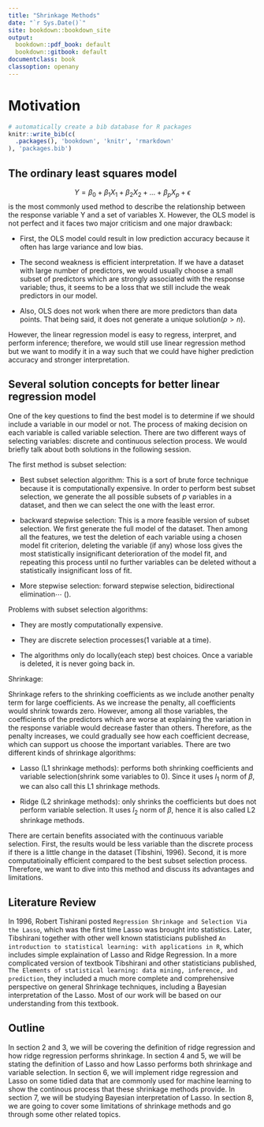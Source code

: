 ```yaml
---
title: "Shrinkage Methods"
date: "`r Sys.Date()`"
site: bookdown::bookdown_site
output: 
  bookdown::pdf_book: default
  bookdown::gitbook: default
documentclass: book
classoption: openany
---
```

# Motivation
```r
# automatically create a bib database for R packages
knitr::write_bib(c(
  .packages(), 'bookdown', 'knitr', 'rmarkdown'
), 'packages.bib')
```

## The ordinary least squares model 
$$Y = \beta_0+\beta_1X_1+\beta_2X_2+...+\beta_pX_p+\epsilon$$
is the most commonly used method to describe the relationship between the response variable Y and a set of variables X. However, the OLS model is not perfect and it faces two major criticism and one major drawback:

 * First, the OLS model could result in low prediction accuracy because it often has large variance and low bias.
 
 * The second weakness is efficient interpretation. If we have a dataset with large number of predictors, we would usually choose a small subset of predictors which are strongly associated with the response variable; thus, it seems to be a loss that we still include the weak predictors in our model.
 
 * Also, OLS does not work when there are more predictors than data points. That being said, it does not generate a unique solution($p > n$).
 
However, the linear regression model is easy to regress, interpret, and perform inference; therefore, we would still use linear regression method but we want to modify it in a way such that we could have higher prediction accuracy and stronger interpretation.

## Several solution concepts for better linear regression model 

One of the key questions to find the best model is to determine if we should include a variable in our model or not. The process of making decision on each variable is called variable selection. There are two different ways of selecting variables: discrete and continuous selection process. We would briefly talk about both solutions in the following session.

The first method is subset selection:
  
  * Best subset selection algorithm: This is a sort of brute force technique because it is computationally expensive. In order to perform best subset selection, we generate the all possible subsets of $p$ variables in a dataset, and then we can select the one with the least error.
    
  * backward stepwise selection: This is a more feasible version of subset selection. We first generate the full model of the dataset. Then among all the features, we test the deletion of each variable using a chosen model fit criterion, deleting the variable (if any) whose loss gives the most statistically insignificant deterioration of the model fit, and repeating this process until no further variables can be deleted without a statistically insignificant loss of fit.
    
  * More stepwise selection: forward stepwise selection, bidirectional elimination$\cdots$ ().
    
Problems with subset selection algorithms:

  * They are mostly computationally expensive.
  
  * They are discrete selection processes(1 variable at a time).
  
  * The algorithms only do locally(each step) best choices. Once a variable is deleted, it is never going back in.
  
Shrinkage:

Shrinkage refers to the shrinking coefficients as we include another penalty term for large coefficients. As we increase the penalty, all coefficients would shrink towards zero. However, among all those variables, the coefficients of the predictors which are worse at explaining the variation in the response variable would decrease faster than others. Therefore, as the penalty increases, we could gradually see how each coefficient decrease, which can support us choose the important variables. There are two different kinds of shrinkage algorithms:
  
  * Lasso (L1 shrinkage methods): performs both shrinking coefficients and variable selection(shrink some variables to 0). Since it uses $l_1$ norm of $\beta$, we can also call this L1 shrinkage methods.
  
  * Ridge (L2 shrinkage methods): only shrinks the coefficients but does not perform variable selection. It uses $l_2$ norm of $\beta$, hence it is also called L2 shrinkage methods.

There are certain benefits associated with the continuous variable selection. First, the results would be less variable than the discrete process if there is a little change in the dataset (Tibshini, 1996). Second, it is more computatioinally efficient compared to the best subset selection process. Therefore, we want to dive into this method and discuss its advantages and limitations.   

  
## Literature Review
  In 1996, Robert Tishirani posted `Regression Shrinkage and Selection Via the Lasso`, which was the first time Lasso was brought into statistics. Later, Tibshirani together with other well known statisticians published `An introduction to statistical learning: with applications in R`, which includes simple explaination of Lasso and Ridge Regression. In a more complicated version of textbook Tibshirani and other statisticians published, `The Elements of statistical learning: data mining, inference, and prediction`, they included a much more complete and comprehensive perspective on general Shrinkage techniques, including a Bayesian interpretation of the Lasso. Most of our work will be based on our understanding from this textbook.

## Outline 
  In section 2 and 3, we will be covering the definition of ridge regression and how ridge regression performs shrinkage. In section 4 and 5, we will be stating the definition of Lasso and how Lasso performs both shrinkage and variable selection. In section 6, we will implement ridge regression and Lasso on some tidied data that are commonly used for machine learning to show the continous process that these shrinkage methods provide. In section 7, we will be studying Bayesian interpretation of Lasso. In section 8, we are going to cover some limitations of shrinkage methods and go through some other related topics. 